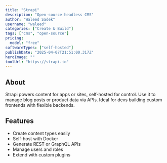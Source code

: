 ---
title: "Strapi"
description: "Open-source headless CMS"
author: "Waleed Sadek"
username: "waleed"
categories: ["Create & Build"]
tags: ["cms", "open-source"]
pricing:
  model: "free"
softwareTypes: ["self-hosted"]
publishDate: "2025-04-07T21:51:00.317Z"
heroImage: ""
toolUrl: "https://strapi.io"
---
## About
Strapi powers content for apps or sites, self-hosted for control. Use it to manage blog posts or product data via APIs. Ideal for devs building custom frontends with flexible backends.

## Features
- Create content types easily
- Self-host with Docker
- Generate REST or GraphQL APIs
- Manage users and roles
- Extend with custom plugins